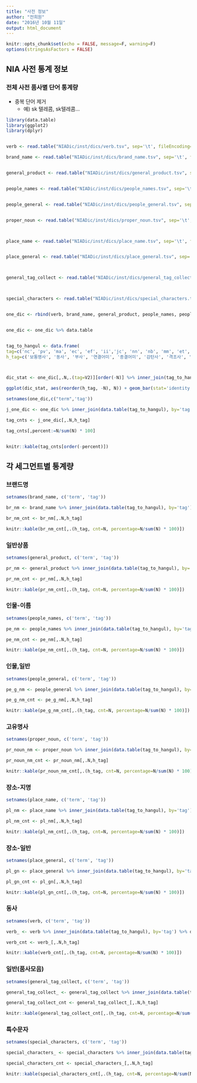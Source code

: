 ```yaml
---
title: "사전 정보"
author: "전희원"
date: "2016년 10월 11일"
output: html_document
---
```


```r
knitr::opts_chunk$set(echo = FALSE, message=F, warning=F)
options(stringsAsFactors = FALSE)
```

## NIA 사전 통계 정보 


### 전체 사전 품사별 단어 통계량 

* 중복 단어 제거 
  + 예) sk 텔레콤, sk텔레콤... 

```r
library(data.table)
library(ggplot2)
library(dplyr)


verb <- read.table("NIADic/inst/dics/verb.tsv", sep='\t', fileEncoding='UTF-8', header=FALSE)

brand_name <- read.table("NIADic/inst/dics/brand_name.tsv", sep='\t', fileEncoding='UTF-8', header=FALSE)


general_product <- read.table("NIADic/inst/dics/general_product.tsv", sep='\t', fileEncoding='UTF-8', header=FALSE)


people_names <- read.table("NIADic/inst/dics/people_names.tsv", sep='\t', fileEncoding='UTF-8', header=FALSE)


people_general <- read.table("NIADic/inst/dics/people_general.tsv", sep='\t', fileEncoding='UTF-8', header=FALSE)


proper_noun <- read.table("NIADic/inst/dics/proper_noun.tsv", sep='\t', fileEncoding='UTF-8', header=FALSE)



place_name <- read.table("NIADic/inst/dics/place_name.tsv", sep='\t', fileEncoding='UTF-8', header=FALSE)


place_general <- read.table("NIADic/inst/dics/place_general.tsv", sep='\t', fileEncoding='UTF-8', header=FALSE)



general_tag_collect <- read.table("NIADic/inst/dics/general_tag_collect.tsv", sep='\t', fileEncoding='UTF-8', header=FALSE)



special_characters <- read.table("NIADic/inst/dics/special_characters.tsv", sep='\t', fileEncoding='UTF-8', header=FALSE)


one_dic <- rbind(verb, brand_name, general_product, people_names, people_general, proper_noun, place_name, place_general, general_tag_collect, special_characters)


one_dic <- one_dic %>% data.table


tag_to_hangul <- data.frame(
tag=c('nc', 'pv', 'ma', 'ec', 'ef', 'ii','jc', 'nn', 'nb', 'mm', 'et', 'np', 'f', 'sy', 'xs', 'ep', 'jx', 'sp', 'sf', 'su', 'sd'), 
h_tag=c('보통명사', '동사', '부사', '연결어미', '종결어미', '감탄사', '격조사', '수사', '의존명사', '관형사', '전성어미', '대명사', '외국어', '기타기호', '접미사', '선어말어미', '보조사', '쉼표', '여는 따옴표 또는 묶음표', '단위기호', '이음표'))



dic_stat <- one_dic[,.N,.(tag=V2)][order(-N)] %>% inner_join(tag_to_hangul, by='tag')

ggplot(dic_stat, aes(reorder(h_tag, -N), N)) + geom_bar(stat='identity') + theme(axis.text.x=element_text(angle=45))

setnames(one_dic,c("term",'tag'))

j_one_dic <- one_dic %>% inner_join(data.table(tag_to_hangul), by='tag') %>% data.table

tag_cnts <- j_one_dic[,.N,h_tag]

tag_cnts[,percent:=N/sum(N) * 100]


knitr::kable(tag_cnts[order(-percent)])
```

## 각 세그먼트별 통계량 

### 브랜드명 

```r
setnames(brand_name, c('term', 'tag'))

br_nm <- brand_name %>% inner_join(data.table(tag_to_hangul), by='tag') %>% data.table

br_nm_cnt <- br_nm[,.N,h_tag]

knitr::kable(br_nm_cnt[,.(h_tag, cnt=N, percentage=N/sum(N) * 100)])
```


### 일반상품 


```r
setnames(general_product, c('term', 'tag'))

pr_nm <- general_product %>% inner_join(data.table(tag_to_hangul), by='tag') %>% data.table

pr_nm_cnt <- pr_nm[,.N,h_tag]

knitr::kable(pr_nm_cnt[,.(h_tag, cnt=N, percentage=N/sum(N) * 100)])

```


### 인물-이름 


```r
setnames(people_names, c('term', 'tag'))

pe_nm <- people_names %>% inner_join(data.table(tag_to_hangul), by='tag') %>% data.table

pe_nm_cnt <- pe_nm[,.N,h_tag]

knitr::kable(pe_nm_cnt[,.(h_tag, cnt=N, percentage=N/sum(N) * 100)])

```

### 인물,일반

```r
setnames(people_general, c('term', 'tag'))

pe_g_nm <- people_general %>% inner_join(data.table(tag_to_hangul), by='tag') %>% data.table

pe_g_nm_cnt <- pe_g_nm[,.N,h_tag]

knitr::kable(pe_g_nm_cnt[,.(h_tag, cnt=N, percentage=N/sum(N) * 100)])

```


### 고유명사 

```r
setnames(proper_noun, c('term', 'tag'))

pr_noun_nm <- proper_noun %>% inner_join(data.table(tag_to_hangul), by='tag') %>% data.table

pr_noun_nm_cnt <- pr_noun_nm[,.N,h_tag]

knitr::kable(pr_noun_nm_cnt[,.(h_tag, cnt=N, percentage=N/sum(N) * 100)])

```



### 장소-지명 

```r
setnames(place_name, c('term', 'tag'))

pl_nm <- place_name %>% inner_join(data.table(tag_to_hangul), by='tag') %>% data.table

pl_nm_cnt <- pl_nm[,.N,h_tag]

knitr::kable(pl_nm_cnt[,.(h_tag, cnt=N, percentage=N/sum(N) * 100)])
```


### 장소-일반 

```r
setnames(place_general, c('term', 'tag'))

pl_gn <- place_general %>% inner_join(data.table(tag_to_hangul), by='tag') %>% data.table

pl_gn_cnt <- pl_gn[,.N,h_tag]

knitr::kable(pl_gn_cnt[,.(h_tag, cnt=N, percentage=N/sum(N) * 100)])

```


### 동사 

```r
setnames(verb, c('term', 'tag'))

verb_ <- verb %>% inner_join(data.table(tag_to_hangul), by='tag') %>% data.table

verb_cnt <- verb_[,.N,h_tag]

knitr::kable(verb_cnt[,.(h_tag, cnt=N, percentage=N/sum(N) * 100)])
```


### 일반(품사모음)



```r
setnames(general_tag_collect, c('term', 'tag'))

general_tag_collect_ <- general_tag_collect %>% inner_join(data.table(tag_to_hangul), by='tag') %>% data.table

general_tag_collect_cnt <- general_tag_collect_[,.N,h_tag]

knitr::kable(general_tag_collect_cnt[,.(h_tag, cnt=N, percentage=N/sum(N) * 100)][order(-cnt)])

```


### 특수문자

```r
setnames(special_characters, c('term', 'tag'))

special_characters_ <- special_characters %>% inner_join(data.table(tag_to_hangul), by='tag') %>% data.table

special_characters_cnt <- special_characters_[,.N,h_tag]

knitr::kable(special_characters_cnt[,.(h_tag, cnt=N, percentage=N/sum(N) * 100)][order(-cnt)])
```




